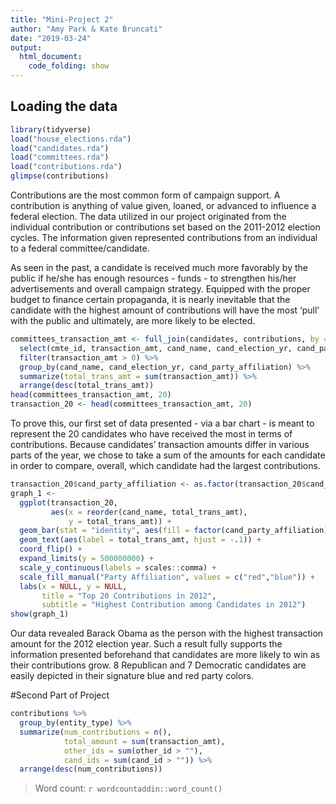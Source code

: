 ```yaml
---
title: "Mini-Project 2"
author: "Amy Park & Kate Bruncati"
date: "2019-03-24"
output: 
  html_document:
    code_folding: show
---
```



## Loading the data

```r
library(tidyverse)
load("house_elections.rda")
load("candidates.rda")
load("committees.rda")
load("contributions.rda")
glimpse(contributions)
```

Contributions are the most common form of campaign support. A contribution is anything of value given, loaned, or advanced to influence a federal election. The data utilized in our project originated from the individual contribution or contributions set based on the 2011-2012 election cycles. The information given represented contributions from an individual to a federal committee/candidate. 

As seen in the past, a candidate is received much more favorably by the public if he/she has enough resources - funds - to strengthen his/her advertisements and overall campaign strategy. Equipped with the proper budget to finance certain propaganda, it is nearly inevitable that the candidate with the highest amount of contributions will have the most ‘pull’ with the public and ultimately, are more likely to be elected.  

```r
committees_transaction_amt <- full_join(candidates, contributions, by = "cand_id") %>%
  select(cmte_id, transaction_amt, cand_name, cand_election_yr, cand_party_affiliation) %>% 
  filter(transaction_amt > 0) %>%
  group_by(cand_name, cand_election_yr, cand_party_affiliation) %>%
  summarize(total_trans_amt = sum(transaction_amt)) %>%
  arrange(desc(total_trans_amt))
head(committees_transaction_amt, 20)
transaction_20 <- head(committees_transaction_amt, 20)
```

To prove this, our first set of data presented - via a bar chart - is meant to represent the 20 candidates who have received the most in terms of contributions. Because candidates’ transaction amounts differ in various parts of the year, we chose to take a sum of the amounts for each candidate in order to compare, overall, which candidate had the largest contributions. 

```r
transaction_20$cand_party_affiliation <- as.factor(transaction_20$cand_party_affiliation)
graph_1 <-
  ggplot(transaction_20,
         aes(x = reorder(cand_name, total_trans_amt), 
             y = total_trans_amt)) + 
  geom_bar(stat = "identity", aes(fill = factor(cand_party_affiliation))) +
  geom_text(aes(label = total_trans_amt, hjust = -.1)) + 
  coord_flip() + 
  expand_limits(y = 500000000) + 
  scale_y_continuous(labels = scales::comma) +
  scale_fill_manual("Party Affiliation", values = c("red","blue")) +
  labs(x = NULL, y = NULL, 
       title = "Top 20 Contributions in 2012", 
       subtitle = "Highest Contribution among Candidates in 2012")
show(graph_1)
```

Our data revealed Barack Obama as the person with the highest transaction amount for the 2012 election year. Such a result fully supports the information presented beforehand  that candidates are more likely to win as their contributions grow. 8 Republican and 7 Democratic candidates are easily depicted in their signature blue and red party colors. 

#Second Part of Project

```r
contributions %>%
  group_by(entity_type) %>%
  summarize(num_contributions = n(), 
            total_amount = sum(transaction_amt), 
            other_ids = sum(other_id > ""),
            cand_ids = sum(cand_id > "")) %>%
  arrange(desc(num_contributions))
```


> Word count: `r wordcountaddin::word_count()`
